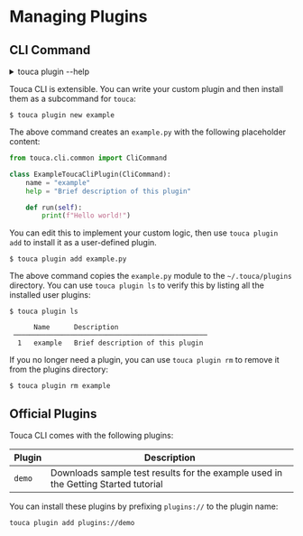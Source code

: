 # Managing Plugins

## CLI Command

<details>
<summary>touca plugin --help</summary>

```plaintext
usage: touca plugin [-h] {new,add,list,rm} ...

Install and manage custom CLI plugins

positional arguments:
    new            Create a new plugin
    add            Install a plugin
    ls             List available plugins
    rm             Uninstall a plugin
```

</details>

Touca CLI is extensible. You can write your custom plugin and then install them
as a subcommand for `touca`:

```plaintext
$ touca plugin new example
```

The above command creates an `example.py` with the following placeholder
content:

```py
from touca.cli.common import CliCommand

class ExampleToucaCliPlugin(CliCommand):
    name = "example"
    help = "Brief description of this plugin"

    def run(self):
        print(f"Hello world!")
```

You can edit this to implement your custom logic, then use `touca plugin add` to
install it as a user-defined plugin.

```plaintext
$ touca plugin add example.py
```

The above command copies the `example.py` module to the `~/.touca/plugins`
directory. You can use `touca plugin ls` to verify this by listing all the
installed user plugins:

```plaintext
$ touca plugin ls

      Name      Description
 ────────────────────────────────────────────────
  1   example   Brief description of this plugin

```

If you no longer need a plugin, you can use `touca plugin rm` to remove it from
the plugins directory:

```plaintext
$ touca plugin rm example
```

## Official Plugins

Touca CLI comes with the following plugins:

| Plugin | Description                                                                        |
| ------ | ---------------------------------------------------------------------------------- |
| `demo` | Downloads sample test results for the example used in the Getting Started tutorial |

You can install these plugins by prefixing `plugins://` to the plugin name:

```bash
touca plugin add plugins://demo
```
